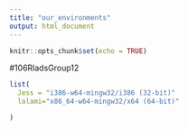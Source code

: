 ---
title: "our_environments"
output: html_document
---

```{r setup, include=FALSE}
knitr::opts_chunk$set(echo = TRUE)
```

#106RladsGroup12

```{r}



list(
  Jess = "i386-w64-mingw32/i386 (32-bit)"
  lalami="x86_64-w64-mingw32/x64 (64-bit)"

)



```


